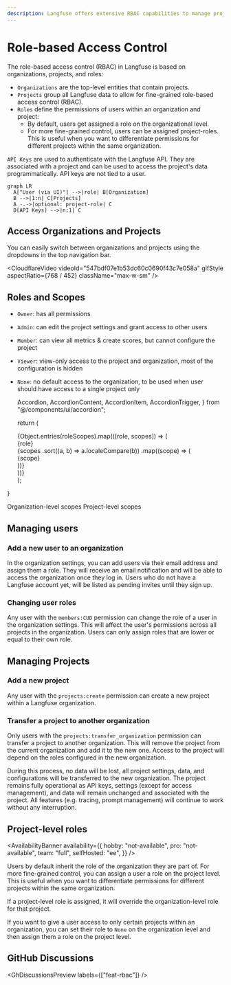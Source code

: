 ```yaml
---
description: Langfuse offers extensive RBAC capabilities to manage project sharing and permissions across different organizations and projects.
---
```


# Role-based Access Control

The role-based access control (RBAC) in Langfuse is based on organizations, projects, and roles:

- `Organizations` are the top-level entities that contain projects.
- `Projects` group all Langfuse data to allow for fine-grained role-based access control (RBAC).
- `Roles` define the permissions of users within an organization and project:
  - By default, users get assigned a role on the organizational level.
  - For more fine-grained control, users can be assigned project-roles. This is useful when you want to differentiate permissions for different projects within the same organization.

`API Keys` are used to authenticate with the Langfuse API. They are associated with a project and can be used to access the project's data programmatically. API keys are not tied to a user.

```mermaid
graph LR
  A["User (via UI)"] -->|role| B[Organization]
  B -->|1:n| C[Projects]
  A -.->|optional: project-role| C
  D[API Keys] -->|n:1| C
```

## Access Organizations and Projects

You can easily switch between organizations and projects using the dropdowns in the top navigation bar.

<CloudflareVideo
  videoId="547bdf07e1b53dc60c0690f43c7e058a"
  gifStyle
  aspectRatio={768 / 452}
  className="max-w-sm"
/>

## Roles and Scopes

- `Owner`: has all permissions
- `Admin`: can edit the project settings and grant access to other users
- `Member`: can view all metrics & create scores, but cannot configure the project
- `Viewer`: view-only access to the project and organization, most of the configuration is hidden
- `None`: no default access to the organization, to be used when user should have access to a single project only

  Accordion,
  AccordionContent,
  AccordionItem,
  AccordionTrigger,
} from "@/components/ui/accordion";

  return (
    <div className="grid grid-cols-5 gap-1">
      {Object.entries(roleScopes).map(([role, scopes]) => (
        <div key={role} className="flex flex-col">
          <div className="border-b pb-2 mb-2 border-gray-600">{role}</div>
          {scopes
            .sort((a, b) => a.localeCompare(b))
            .map((scope) => (
              <div key={scope} className="text-xs mt-1 break-words">
                {scope}
              </div>
            ))}
        </div>
      ))}
    </div>
  );
}

<Accordion type="single" collapsible>
  <AccordionItem value="organization-scopes">
    <AccordionTrigger>Organization-level scopes</AccordionTrigger>
    <AccordionContent className="overflow-x-auto">
      <RolePermissionTable
        roleScopes={{
          OWNER: [
            "projects:create",
            "projects:transfer_org",
            "organization:update",
            "organization:delete",
            "organizationMembers:CUD",
            "organizationMembers:read",
            "langfuseCloudBilling:CRUD",
          ],
          ADMIN: [
            "projects:create",
            "projects:transfer_org",
            "organization:update",
            "organizationMembers:CUD",
            "organizationMembers:read",
          ],
          MEMBER: ["organizationMembers:read"],
          VIEWER: [],
          NONE: [],
        }}
      />
    </AccordionContent>
  </AccordionItem>
  <AccordionItem value="project-scopes">
    <AccordionTrigger>Project-level scopes</AccordionTrigger>
    <AccordionContent className="overflow-x-auto">
      <RolePermissionTable
        roleScopes={{
          OWNER: [
            "project:read",
            "project:update",
            "project:delete",
            "projectMembers:read",
            "projectMembers:CUD",
            "apiKeys:read",
            "apiKeys:create",
            "apiKeys:delete",
            "integrations:CRUD",
            "objects:publish",
            "objects:bookmark",
            "objects:tag",
            "traces:delete",
            "scores:CUD",
            "scoreConfigs:CUD",
            "scoreConfigs:read",
            "datasets:CUD",
            "prompts:CUD",
            "prompts:read",
            "models:CUD",
            "evalTemplate:create",
            "evalTemplate:read",
            "evalJob:CUD",
            "evalJob:read",
            "evalJobExecution:read",
            "llmApiKeys:read",
            "llmApiKeys:create",
            "llmApiKeys:delete",
            "batchExport:create",
            "comments:CUD",
            "comments:read",
          ],
          ADMIN: [
            "project:read",
            "project:update",
            "projectMembers:read",
            "projectMembers:CUD",
            "apiKeys:read",
            "apiKeys:create",
            "apiKeys:delete",
            "integrations:CRUD",
            "objects:publish",
            "objects:bookmark",
            "objects:tag",
            "traces:delete",
            "scores:CUD",
            "scoreConfigs:CUD",
            "scoreConfigs:read",
            "datasets:CUD",
            "prompts:CUD",
            "prompts:read",
            "models:CUD",
            "evalTemplate:create",
            "evalTemplate:read",
            "evalJob:CUD",
            "evalJob:read",
            "evalJobExecution:read",
            "llmApiKeys:read",
            "llmApiKeys:create",
            "llmApiKeys:delete",
            "batchExport:create",
            "comments:CUD",
            "comments:read",
          ],
          MEMBER: [
            "project:read",
            "projectMembers:read",
            "apiKeys:read",
            "objects:publish",
            "objects:bookmark",
            "objects:tag",
            "scores:CUD",
            "scoreConfigs:CUD",
            "scoreConfigs:read",
            "datasets:CUD",
            "prompts:CUD",
            "prompts:read",
            "evalTemplate:create",
            "evalTemplate:read",
            "evalJob:read",
            "evalJob:CUD",
            "evalJobExecution:read",
            "llmApiKeys:read",
            "batchExport:create",
            "comments:CUD",
            "comments:read",
          ],
          VIEWER: [
            "project:read",
            "prompts:read",
            "evalTemplate:read",
            "scoreConfigs:read",
            "evalJob:read",
            "evalJobExecution:read",
            "llmApiKeys:read",
            "comments:read",
          ],
          NONE: [],
        }}
      />
    </AccordionContent>
  </AccordionItem>
</Accordion>

## Managing users

### Add a new user to an organization

In the organization settings, you can add users via their email address and assign them a role. They will receive an email notification and will be able to access the organization once they log in. Users who do not have a Langfuse account yet, will be listed as pending invites until they sign up.

### Changing user roles

Any user with the `members:CUD` permission can change the role of a user in the organization settings. This will affect the user's permissions across all projects in the organization. Users can only assign roles that are lower or equal to their own role.

## Managing Projects

### Add a new project

Any user with the `projects:create` permission can create a new project within a Langfuse organization.

### Transfer a project to another organization

Only users with the `projects:transfer_organization` permission can transfer a project to another organization. This will remove the project from the current organization and add it to the new one. Access to the project will depend on the roles configured in the new organization.

During this process, no data will be lost, all project settings, data, and configurations will be transferred to the new organization. The project remains fully operational as API keys, settings (except for access management), and data will remain unchanged and associated with the project. All features (e.g. tracing, prompt management) will continue to work without any interruption.

## Project-level roles

<AvailabilityBanner
  availability={{
    hobby: "not-available",
    pro: "not-available",
    team: "full",
    selfHosted: "ee",
  }}
/>

Users by default inherit the role of the organization they are part of. For more fine-grained control, you can assign a user a role on the project level. This is useful when you want to differentiate permissions for different projects within the same organization.

If a project-level role is assigned, it will override the organization-level role for that project.

If you want to give a user access to only certain projects within an organization, you can set their role to `None` on the organization level and then assign them a role on the project level.

## GitHub Discussions


<GhDiscussionsPreview labels={["feat-rbac"]} />
